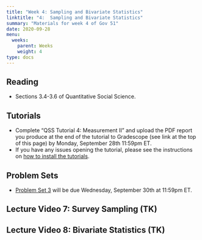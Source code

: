 ```yaml
---
title: "Week 4: Sampling and Bivariate Statistics"
linktitle: "4:  Sampling and Bivariate Statistics"
summary: "Materials for week 4 of Gov 51"
date: 2020-09-28
menu:
  weeks:
    parent: Weeks
    weight: 4
type: docs
---
```


## Reading

- Sections 3.4-3.6 of Quantitative Social Science.

## Tutorials

- Complete "QSS Tutorial 4: Measurement II" and upload the PDF report you produce at the end of the tutorial to Gradescope (see link at the top of this page) by Monday, September 28th 11:59pm ET. 
- If you have any issues opening the tutorial, please see the instructions on [how to install the tutorials](/assignments/tutorials/).

## Problem Sets

- [Problem Set 3](/assignments/ps2-judges/) will be due Wednesday, September 30th at 11:59pm ET. 

## Lecture Video 7: Survey Sampling (TK)

## Lecture Video 8: Bivariate Statistics (TK)
